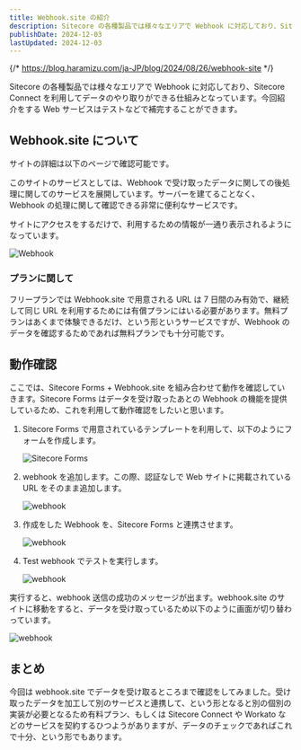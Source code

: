 ```yaml
---
title: Webhook.site の紹介
description: Sitecore の各種製品では様々なエリアで Webhook に対応しており、Sitecore Connect を利用してデータのやり取りができる仕組みとなっています。今回紹介をする Web サービスはテストなどで補完することができます。
publishDate: 2024-12-03
lastUpdated: 2024-12-03
---
```



{/* https://blog.haramizu.com/ja-JP/blog/2024/08/26/webhook-site */}

Sitecore の各種製品では様々なエリアで Webhook に対応しており、Sitecore Connect を利用してデータのやり取りができる仕組みとなっています。今回紹介をする Web サービスはテストなどで補完することができます。

## Webhook.site について

サイトの詳細は以下のページで確認可能です。

<LinkCard title="About Webhook.site" href="https://docs.webhook.site/index.html" target="_brank" />

このサイトのサービスとしては、Webhook で受け取ったデータに関しての後処理に関してのサービスを展開しています。サーバーを建てることなく、Webhook の処理に関して確認できる非常に便利なサービスです。

サイトにアクセスをするだけで、利用するための情報が一通り表示されるようになっています。

![Webhook](../../../assets/tools/webhook01.png)

### プランに関して

フリープランでは Webhook.site で用意される URL は 7 日間のみ有効で、継続して同じ URL を利用するためには有償プランにはいる必要があります。無料プランはあくまで体験できるだけ、という形というサービスですが、Webhook のデータを確認するためであれば無料プランでも十分可能です。

## 動作確認

ここでは、Sitecore Forms + Webhook.site を組み合わせて動作を確認していきます。Sitecore Forms はデータを受け取ったあとの Webhook の機能を提供しているため、これを利用して動作確認をしたいと思います。

<Steps>

1. Sitecore Forms で用意されているテンプレートを利用して、以下のようにフォームを作成します。

   ![Sitecore Forms](../../../assets/tools/webhook02.png)

2. webhook を追加します。この際、認証なしで Web サイトに掲載されている URL をそのまま追加します。

   ![webhook](../../../assets/tools/webhook03.png)

3. 作成をした Webhook を、Sitecore Forms と連携させます。

   ![webhook](../../../assets/tools/webhook04.png)

4. Test webhook でテストを実行します。

   ![webhook](../../../assets/tools/webhook05.png)

</Steps>

実行すると、webhook 送信の成功のメッセージが出ます。webhook.site のサイトに移動をすると、データを受け取っているため以下のように画面が切り替わっています。

![webhook](../../../assets/tools/webhook06.png)

## まとめ

今回は webhook.site でデータを受け取るところまで確認をしてみました。受け取ったデータを加工して別のサービスと連携して、という形となると別の個別の実装が必要となるため有料プラン、もしくは Sitecore Connect や Workato などのサービスを契約するひつようがありますが、データのチェックであればこれで十分、という形でもあります。

